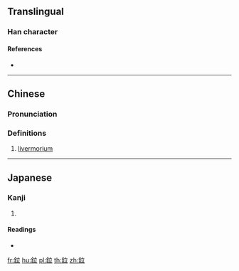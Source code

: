 {{character info/new}}
{{also|𫟷}}
==Translingual==

===Han character===
{{Han char|rn=167|rad=金|as=05|sn=13|four=|canj=CYT|ids=⿰金立}}

====References====
* {{Han ref|kx=1302.010|dkj=40312|dj=1803.210|hdz=64190.120|uh=925D|ud=37469}}

----

==Chinese==
{{zh-forms|s=𫟷}}
{{zh-wp}}

===Pronunciation===
{{zh-pron
|m=lì
|c=laap6
|mc=
|oc=
|ma=
|cat=n
}}

===Definitions===
{{zh-hanzi}}

# [[livermorium]]
{{attention|zh|This character existed before livermorium did so surely there must be other defintions}}

----

==Japanese==

===Kanji===
{{ja-kanji|grade=|rs=金05}}

# {{defn|lang=ja|sort=金05}}

====Readings====
* {{ja-readings|on=[[りゅう]] (ryū)|kun=|nanori=}}

{{zh-cat|Chemical elements}}

[[fr:鉝]]
[[hu:鉝]]
[[pl:鉝]]
[[th:鉝]]
[[zh:鉝]]